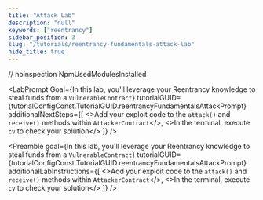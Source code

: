 ```yaml
---
title: "Attack Lab"
description: "null"
keywords: ["reentrancy"]
sidebar_position: 3
slug: "/tutorials/reentrancy-fundamentals-attack-lab"
hide_title: true
---
```


// noinspection NpmUsedModulesInstalled

<LabPrompt
  Goal={<Text as="span">In this lab, you'll leverage your Reentrancy knowledge to steal funds from a <Code>VulnerableContract</Code></Text>}
  tutorialGUID={tutorialConfigConst.TutorialGUID.reentrancyFundamentalsAttackPrompt}
  additionalNextSteps={[
    <>Add your exploit code to the <Code>attack()</Code> and <Code>receive()</Code> methods within <Code>AttackerContract</Code></>,
    <>In the terminal, execute <Code>cv</Code> to check your solution</>
  ]}
/>


<Preamble
  goal={<Text as="span">In this lab, you'll leverage your Reentrancy knowledge to steal funds from a <Code>VulnerableContract</Code></Text>}
  tutorialGUID={tutorialConfigConst.TutorialGUID.reentrancyFundamentalsAttackPrompt}
  additionalLabInstructions={[
    <>Add your exploit code to the <Code>attack()</Code> and <Code>receive()</Code> methods within <Code>AttackerContract</Code></>,
    <>In the terminal, execute <Code>cv</Code> to check your solution</>
  ]}
/>


